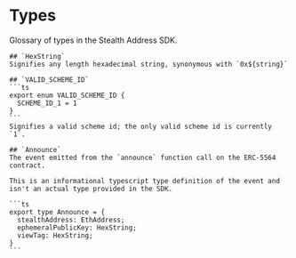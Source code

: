 # Types

Glossary of types in the Stealth Address SDK.

    ## `HexString`
    Signifies any length hexadecimal string, synonymous with `0x${string}`

    ## `VALID_SCHEME_ID`
    ```ts
    export enum VALID_SCHEME_ID {
      SCHEME_ID_1 = 1
    }
    ```
    Signifies a valid scheme id; the only valid scheme id is currently `1`.

    ## `Announce`
    The event emitted from the `announce` function call on the ERC-5564 contract.

    This is an informational typescript type definition of the event and isn't an actual type provided in the SDK.

    ```ts
    export type Announce = {
      stealthAddress: EthAddress;
      ephemeralPublicKey: HexString;
      viewTag: HexString;
    }
    ```
